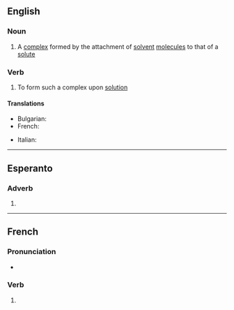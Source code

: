 {{also|solvaté}}

==English==

===Noun===
{{en-noun}}

# {{lb|en|chemistry}} A [[complex]] formed by the attachment of [[solvent]] [[molecule]]s to that of a [[solute]]

===Verb===
{{en-verb}}

# {{lb|en|chemistry}} To form such a complex upon [[solution]]

====Translations====
{{trans-top|chemistry: to form a solvate}}
* Bulgarian: {{t|bg|солватирам}}
* French: {{t+|fr|solvater}}
{{trans-mid}}
* Italian: {{t+|it|solvatare}}
{{trans-bottom}}

----

==Esperanto==

===Adverb===
{{eo-part}}

# {{eo-form of|solv|ate}}

----

==French==

===Pronunciation===
* {{homophones|fr|solvatent|solvates}}

===Verb===
{{head|fr|verb form}}

# {{inflection of|fr|solvater||1//3|s|pres|ind//sub|;|2|s|impr}}